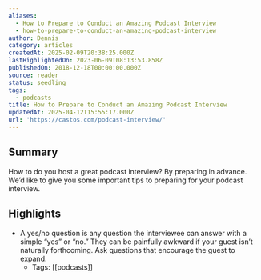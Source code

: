 ```yaml
---
aliases:
  - How to Prepare to Conduct an Amazing Podcast Interview
  - how-to-prepare-to-conduct-an-amazing-podcast-interview
author: Dennis
category: articles
createdAt: 2025-02-09T20:38:25.000Z
lastHighlightedOn: 2023-06-09T08:13:53.858Z
publishedOn: 2018-12-18T00:00:00.000Z
source: reader
status: seedling
tags:
  - podcasts
title: How to Prepare to Conduct an Amazing Podcast Interview
updatedAt: 2025-04-12T15:55:17.000Z
url: 'https://castos.com/podcast-interview/'
---
```

## Summary

How to do you host a great podcast interview? By preparing in advance. We’d like to give you some important tips to preparing for your podcast interview.

## Highlights

- A yes/no question is any question the interviewee can answer with a simple “yes” or “no.” They can be painfully awkward if your guest isn’t naturally forthcoming. Ask questions that encourage the guest to expand.
    - Tags: [[podcasts]]
